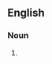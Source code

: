 {{also|Custards}}
==English==

===Noun===
{{head|en|noun plural form}}

# {{plural of|custard|lang=en}}